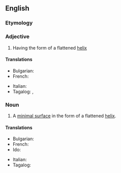 ==English==

===Etymology===
{{af|en|helico-|-id}}

===Adjective===
{{en-adj}}

# Having the form of a flattened [[helix]]

====Translations====
{{trans-top|having the form of a flattened helix}}
* Bulgarian: {{t+|bg|спирален}}
* French: {{t+|fr|hélicoïdal}}
{{trans-mid}}
* Italian: {{t+|it|elicoidale}}
* Tagalog: {{t|tl|malapilipitin}}, {{t|tl|malapilipit}}
{{trans-bottom}}

===Noun===
{{wikipedia}}
{{en-noun}}

# {{lb|en|mathematics}} A [[minimal surface]] in the form of a flattened [[helix]].

====Translations====
{{trans-top|minimal surface in form of flattened helix}}
* Bulgarian: {{t|bg|винтова повърхност|f}}
* French: {{t+|fr|hélicoïde|f}}
* Ido: {{t+|io|helicoido}}
{{trans-mid}}
* Italian: {{t+|it|elicoide|m}}
* Tagalog: {{t|tl|malapilipit}}
{{trans-bottom}}